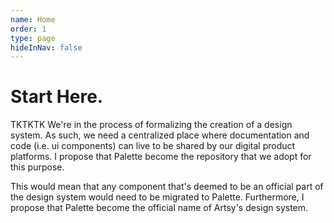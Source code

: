 ```yaml
---
name: Home
order: 1
type: page
hideInNav: false
---
```


# Start Here.

TKTKTK We're in the process of formalizing the creation of a design system. As
such, we need a centralized place where documentation and code (i.e. ui
components) can live to be shared by our digital product platforms. I propose
that Palette become the repository that we adopt for this purpose.

This would mean that any component that's deemed to be an official part of the
design system would need to be migrated to Palette. Furthermore, I propose that
Palette become the official name of Artsy's design system.
